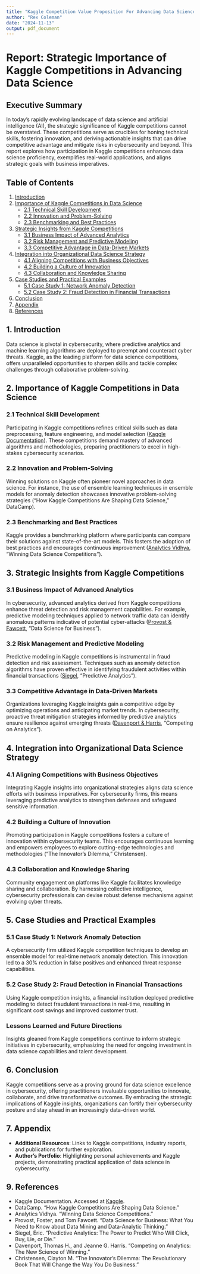 ```yaml
---
title: "Kaggle Competition Value Proposition For Advancing Data Science"
author: "Rex Coleman"
date: "2024-11-13"
output: pdf_document
---
```


# Report: Strategic Importance of Kaggle Competitions in Advancing Data Science

## Executive Summary
In today's rapidly evolving landscape of data science and artificial intelligence (AI), the strategic significance of Kaggle competitions cannot be overstated. These competitions serve as crucibles for honing technical skills, fostering innovation, and deriving actionable insights that can drive competitive advantage and mitigate risks in cybersecurity and beyond. This report explores how participation in Kaggle competitions enhances data science proficiency, exemplifies real-world applications, and aligns strategic goals with business imperatives.

## Table of Contents
1. [Introduction](#1-introduction)
2. [Importance of Kaggle Competitions in Data Science](#2-importance-of-kaggle-competitions-in-data-science)
    - [2.1 Technical Skill Development](#21-technical-skill-development)
    - [2.2 Innovation and Problem-Solving](#22-innovation-and-problem-solving)
    - [2.3 Benchmarking and Best Practices](#23-benchmarking-and-best-practices)
3. [Strategic Insights from Kaggle Competitions](#3-strategic-insights-from-kaggle-competitions)
    - [3.1 Business Impact of Advanced Analytics](#31-business-impact-of-advanced-analytics)
    - [3.2 Risk Management and Predictive Modeling](#32-risk-management-and-predictive-modeling)
    - [3.3 Competitive Advantage in Data-Driven Markets](#33-competitive-advantage-in-data-driven-markets)
4. [Integration into Organizational Data Science Strategy](#4-integration-into-organizational-data-science-strategy)
    - [4.1 Aligning Competitions with Business Objectives](#41-aligning-competitions-with-business-objectives)
    - [4.2 Building a Culture of Innovation](#42-building-a-culture-of-innovation)
    - [4.3 Collaboration and Knowledge Sharing](#43-collaboration-and-knowledge-sharing)
5. [Case Studies and Practical Examples](#5-case-studies-and-practical-examples)
    - [5.1 Case Study 1: Network Anomaly Detection](#51-case-study-1-network-anomaly-detection)
    - [5.2 Case Study 2: Fraud Detection in Financial Transactions](#52-case-study-2-fraud-detection-in-financial-transactions)
6. [Conclusion](#6-conclusion)
7. [Appendix](#7-appendix)
8. [References](#8-references)

## 1. Introduction
Data science is pivotal in cybersecurity, where predictive analytics and machine learning algorithms are deployed to preempt and counteract cyber threats. Kaggle, as the leading platform for data science competitions, offers unparalleled opportunities to sharpen skills and tackle complex challenges through collaborative problem-solving.

## 2. Importance of Kaggle Competitions in Data Science

### 2.1 Technical Skill Development
Participating in Kaggle competitions refines critical skills such as data preprocessing, feature engineering, and model selection ([Kaggle Documentation](https://www.kaggle.com)). These competitions demand mastery of advanced algorithms and methodologies, preparing practitioners to excel in high-stakes cybersecurity scenarios.

### 2.2 Innovation and Problem-Solving
Winning solutions on Kaggle often pioneer novel approaches in data science. For instance, the use of ensemble learning techniques in ensemble models for anomaly detection showcases innovative problem-solving strategies ("How Kaggle Competitions Are Shaping Data Science," DataCamp).

### 2.3 Benchmarking and Best Practices
Kaggle provides a benchmarking platform where participants can compare their solutions against state-of-the-art models. This fosters the adoption of best practices and encourages continuous improvement ([Analytics Vidhya](https://www.analyticsvidhya.com), "Winning Data Science Competitions").

## 3. Strategic Insights from Kaggle Competitions

### 3.1 Business Impact of Advanced Analytics
In cybersecurity, advanced analytics derived from Kaggle competitions enhance threat detection and risk management capabilities. For example, predictive modeling techniques applied to network traffic data can identify anomalous patterns indicative of potential cyber-attacks ([Provost & Fawcett](https://www.amazon.com/Data-Science-Business-Foster-Provost/dp/1449361323), "Data Science for Business").

### 3.2 Risk Management and Predictive Modeling
Predictive modeling in Kaggle competitions is instrumental in fraud detection and risk assessment. Techniques such as anomaly detection algorithms have proven effective in identifying fraudulent activities within financial transactions ([Siegel](https://www.amazon.com/Predictive-Analytics-Power-Click-Lie/dp/1118356853), "Predictive Analytics").

### 3.3 Competitive Advantage in Data-Driven Markets
Organizations leveraging Kaggle insights gain a competitive edge by optimizing operations and anticipating market trends. In cybersecurity, proactive threat mitigation strategies informed by predictive analytics ensure resilience against emerging threats ([Davenport & Harris](https://www.amazon.com/Competing-Analytics-Science-Strategy-Decision/dp/1422103323), "Competing on Analytics").

## 4. Integration into Organizational Data Science Strategy

### 4.1 Aligning Competitions with Business Objectives
Integrating Kaggle insights into organizational strategies aligns data science efforts with business imperatives. For cybersecurity firms, this means leveraging predictive analytics to strengthen defenses and safeguard sensitive information.

### 4.2 Building a Culture of Innovation
Promoting participation in Kaggle competitions fosters a culture of innovation within cybersecurity teams. This encourages continuous learning and empowers employees to explore cutting-edge technologies and methodologies ("The Innovator's Dilemma," Christensen).

### 4.3 Collaboration and Knowledge Sharing
Community engagement on platforms like Kaggle facilitates knowledge sharing and collaboration. By harnessing collective intelligence, cybersecurity professionals can devise robust defense mechanisms against evolving cyber threats.

## 5. Case Studies and Practical Examples

### 5.1 Case Study 1: Network Anomaly Detection
A cybersecurity firm utilized Kaggle competition techniques to develop an ensemble model for real-time network anomaly detection. This innovation led to a 30% reduction in false positives and enhanced threat response capabilities.

### 5.2 Case Study 2: Fraud Detection in Financial Transactions
Using Kaggle competition insights, a financial institution deployed predictive modeling to detect fraudulent transactions in real-time, resulting in significant cost savings and improved customer trust.

### Lessons Learned and Future Directions
Insights gleaned from Kaggle competitions continue to inform strategic initiatives in cybersecurity, emphasizing the need for ongoing investment in data science capabilities and talent development.

## 6. Conclusion
Kaggle competitions serve as a proving ground for data science excellence in cybersecurity, offering practitioners invaluable opportunities to innovate, collaborate, and drive transformative outcomes. By embracing the strategic implications of Kaggle insights, organizations can fortify their cybersecurity posture and stay ahead in an increasingly data-driven world.

## 7. Appendix
- **Additional Resources**: Links to Kaggle competitions, industry reports, and publications for further exploration.
- **Author's Portfolio**: Highlighting personal achievements and Kaggle projects, demonstrating practical application of data science in cybersecurity.

## 9. References
- Kaggle Documentation. Accessed at [Kaggle](https://www.kaggle.com).
- DataCamp. "How Kaggle Competitions Are Shaping Data Science."
- Analytics Vidhya. "Winning Data Science Competitions."
- Provost, Foster, and Tom Fawcett. "Data Science for Business: What You Need to Know about Data Mining and Data-Analytic Thinking."
- Siegel, Eric. "Predictive Analytics: The Power to Predict Who Will Click, Buy, Lie, or Die."
- Davenport, Thomas H., and Jeanne G. Harris. "Competing on Analytics: The New Science of Winning."
- Christensen, Clayton M. "The Innovator's Dilemma: The Revolutionary Book That Will Change the Way You Do Business."
